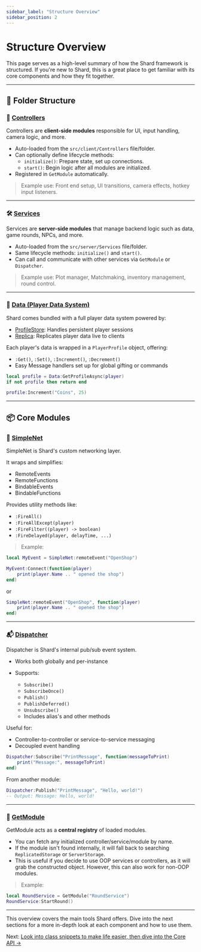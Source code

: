 ```yaml
---
sidebar_label: "Structure Overview"
sidebar_position: 2
---
```


# Structure Overview

This page serves as a high-level summary of how the Shard framework is structured. If you're new to Shard, this is a great place to get familiar with its core components and how they fit together.

---

## 📂 Folder Structure

### 🧩 [Controllers](../shard-api/controllers.mdx)

Controllers are **client-side modules** responsible for UI, input handling, camera logic, and more.

- Auto-loaded from the `src/client/Controllers` file/folder.
- Can optionally define lifecycle methods:
  - `initialize()`: Prepare state, set up connections.
  - `start()`: Begin logic after all modules are initialized.
- Registered in `GetModule` automatically.

> Example use: Front end setup, UI transitions, camera effects, hotkey input listeners.

---

### 🛠️ [Services](../shard-api/services.mdx)

Services are **server-side modules** that manage backend logic such as data, game rounds, NPCs, and more.

- Auto-loaded from the `src/server/Services` file/folder.
- Same lifecycle methods: `initialize()` and `start()`.
- Can call and communicate with other services via `GetModule` or `Dispatcher`.

> Example use: Plot manager, Matchmaking, inventory management, round control.

---

### 🧠 [Data (Player Data System)](../shard-api/data.mdx)

Shard comes bundled with a full player data system powered by:

- [ProfileStore](https://madstudioroblox.github.io/ProfileStore/): Handles persistent player sessions
- [Replica](https://madstudioroblox.github.io/Replica/): Replicates player data live to clients

Each player's data is wrapped in a `PlayerProfile` object, offering:

- `:Get()`, `:Set()`, `:Increment()`, `:Decrement()`
- Easy Message handlers set up for global gifting or commands

```lua
local profile = Data:GetProfileAsync(player)
if not profile then return end

profile:Increment("Coins", 25)
```

---
## 📦 Core Modules

### 📡 [SimpleNet](../shard-api/simplenet.mdx)

SimpleNet is Shard's custom networking layer.

It wraps and simplifies:

* RemoteEvents
* RemoteFunctions
* BindableEvents
* BindableFunctions

Provides utility methods like:

* `:FireAll()`
* `:FireAllExcept(player)`
* `:FireFilter((player) -> boolean)`
* `:FireDelayed(player, delayTime, ...)`

> Example:

```lua
local MyEvent = SimpleNet:remoteEvent("OpenShop")

MyEvent:Connect(function(player)
    print(player.Name .. " opened the shop")
end)
```
or

```lua
SimpleNet:remoteEvent("OpenShop", function(player)
	print(player.Name .. " opened the shop")
end)
```

---

### 📬 [Dispatcher](../shard-api/dispatcher.mdx)

Dispatcher is Shard's internal pub/sub event system.

* Works both globally and per-instance
* Supports:

  * `Subscribe()`
  * `SubscribeOnce()`
  * `Publish()`
  * `PublishDeferred()`
  * `Unsubscribe()`
  * Includes alias's and other methods

Useful for:

* Controller-to-controller or service-to-service messaging
* Decoupled event handling

```lua
Dispatcher:Subscribe("PrintMessage", function(messageToPrint)
    print("Message:", messageToPrint)
end)
```
From another module:
```lua
Dispatcher:Publish("PrintMessage", "Hello, world!")
-- Output: Message: Hello, world!
```


---

### 🔎 [GetModule](../shard-api/GetModule.mdx)

GetModule acts as a **central registry** of loaded modules.

* You can fetch any initialized controller/service/module by name.
* If the module isn't found internally, it will fall back to searching `ReplicatedStorage` or `ServerStorage`.
* This is useful if you decide to use OOP services or controllers, as it will grab the constructed object. However, this can also work for non-OOP modules.

> Example:

```lua
local RoundService = GetModule("RoundService")
RoundService:StartRound()
```

---

This overview covers the main tools Shard offers. Dive into the next sections for a more in-depth look at each component and how to use them.

Next: [Look into class snippets to make life easier, then dive into the Core API →](../getting-started/class-snippet.mdx)
